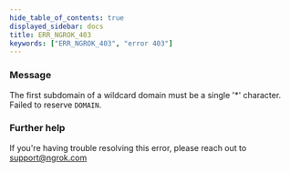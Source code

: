 ```yaml
---
hide_table_of_contents: true
displayed_sidebar: docs
title: ERR_NGROK_403
keywords: ["ERR_NGROK_403", "error 403"]
---
```


### Message

The first subdomain of a wildcard domain must be a single '\*' character. Failed to reserve `DOMAIN`.

### Further help

If you're having trouble resolving this error, please reach out to [support@ngrok.com](mailto:support@ngrok.com?subject=Help%20with%20ERR_NGROK_403)
